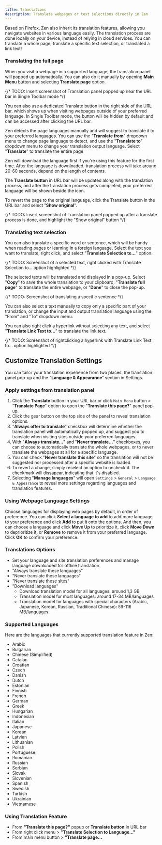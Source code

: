```yaml
---
title: Translations
description: Translate webpages or text selections directly in Zen
---
```


Based on Firefox, Zen also inherit its translation features, allowing you navigate websites in various language easily. The translation process are done locally on your device, instead of relying in cloud services. You can translate a whole page, translate a specific text selection, or translated a link text!

### Translating the full page

When you visit a webpage in a supported language, the translation panel will popped up automatically. You can also do it manually by opening **Main Menu** button and selecting **Translate page** option.

{/* TODO: Insert screenshot of Translation panel popped up near the URL bar in Single Toolbar mode */}

<Callout type="info" title="Translate Button">
You can also use a dedicated Translate button in the right side of the URL bar, which shows up when visiting webpages outside of your preferred language. In Single Toolbar mode, the button will be hidden by default and can be accessed after clicking the URL bar.
</Callout>

Zen detects the page languages manually and will suggest to translate it to your preferred languages. You can use the "**Translate from**" dropdown menu to change page language to detect, and use the "**Translate to**" dropdown menu to change your translation output language. Select "**Translate**" to translate the entire page.

<Callout>
Zen will download the language first if you're using this feature for the first time. After the language is downloaded, translation process will take around 20-60 seconds, depend on the length of contents.
</Callout>

The **Translate button** in URL bar will be updated along with the translation process, and after the translation process gets completed, your preferred language will be shown beside the icon. 

To revert the page to the original language, click the Translate button in the URL bar and select "**Show original**".

{/* TODO: Insert screenshot of Translation panel popped up after a translate process is done, and highlight the "Show original" button */}

### Translating text selection

You can also translate a specific word or sentence, which will be handy when reading pages or learning in a foreign language. Select the text you want to translate, right click, and select "**Translate Selection to...**" option.

{/* TODO: Screenshot of a selected text, right clicked with Translate Selection to... option highlighted */}

The selected texts will be translated and displayed in a pop-up. Select "**Copy**" to save the whole translation to your clipboard, "**Translate full page**" to translate the entire webpage, or "**Done**" to close the pop-up. 

{/* TODO: Screenshot of translating a specific sentence */}

You can also select a text manually to copy only a specific part of your translation, or change the input and output translation language using the "From" and "To" dropdown menu.

You can also right click a hyperlink without selecting any text, and select "**Translate Link Text to...**" to translate the link text.

{/* TODO: Screenshot of rightclicking a hyperlink with Translate Link Text to... option highlighted */}

## Customize Translation Settings

You can tailor your translation experience from two places: the translation panel pop-up and the "**Language & Appearance**" section in Settings.

### Apply settings from translation panel

1. Click the **Translate** button in your URL bar or click `Main Menu` button >  "**Translate Page**" option to open the "**Translate this page?**" panel pop-up.
2. Click the gear button on the top side of the panel to reveal translation options.
3. "**Always offer to translate**" checkbox will determine whether the translation panel will automatically popped up, and suggest you to translate when visiting sites outside your preferred languages.
4. With "**Always translate...**" and "**Never translate...**" checkboxes, you can choose to automatically translate the whole webpages, or to never translate the webpages at all for a specific language.
5. You can check "**Never translate this site**" so the translation will not be suggested nor processed after a specific website is loaded.
6. To revert a change, simply reselect an option to uncheck it. The checkmark will dissapear, indicating that it's disabled.
6. Selecting "**Manage languages**" will open `Settings` > `General` > `Language & Appearance` to reveal more settings regarding languages and translation features.

### Using Webpage Language Settings

Choose languages for displaying web pages by default, in order of preference. You can click **Select a language to add** to add more language to your preference and click **Add** to put it onto the options. And then, you can choose a language and click **Move Up** to prioritize it, click **Move Down** to deprioritize it, or **Remove** to remove it from your preferred language. Click **OK** to confirm your preference.

### Translations Options

- Set your language and site translation preferences and manage language downloaded for offline translation.
- "Always translate these languages"
- "Never translate these languages"
- "Never translate these sites"
- "Download languages"
  - Download translation model for all languages: around 1,3 GB
  - Translation model for most languages: around 17-34 MB/languages
  - Translation model for languages with special characters (Arabic, Japanese, Korean, Russian, Traditional Chinese): 59-116 MB/languages

### Supported Languages

Here are the languages that currently supported translation feature in Zen:
- Arabic
- Bulgarian
- Chinese (Simplified)
- Catalan
- Croatian
- Czech
- Danish
- Dutch
- Estonian
- Finnish
- French
- German
- Greek
- Hungarian
- Indonesian
- Italian
- Japanese
- Korean
- Latvian
- Lithuanian
- Polish
- Portuguese
- Romanian
- Russian
- Serbian
- Slovak
- Slovenian
- Spanish
- Swedish
- Turkish
- Ukrainian
- Vietnamese



### Using Translation Feature
- From **"Translate this page?"** popup or **Translate button** in URL bar
- From right click menu > **"Translate Selection to Language..."**
- From main menu button > **"Translate page...**
